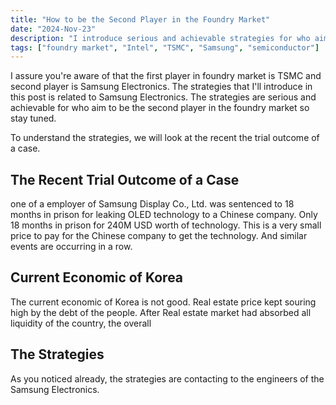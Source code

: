 ```yaml
---
title: "How to be the Second Player in the Foundry Market"
date: "2024-Nov-23"
description: "I introduce serious and achievable strategies for who aim to be the second player in the foundry market."
tags: ["foundry market", "Intel", "TSMC", "Samsung", "semiconductor"]
---
```


I assure you're aware of that the first player in foundry market is TSMC and second player is Samsung Electronics.
The strategies that I'll introduce in this post is related to Samsung Electronics.
The strategies are serious and achievable for who aim to be the second player in the foundry market so stay tuned.

To understand the strategies, we will look at the recent the trial outcome of a case.

## The Recent Trial Outcome of a Case

one of a employer of Samsung Display Co., Ltd. was sentenced to 18 months in prison for leaking OLED technology to a Chinese company.
Only 18 months in prison for 240M USD worth of technology.
This is a very small price to pay for the Chinese company to get the technology.
And similar events are occurring in a row.

## Current Economic of Korea

The current economic of Korea is not good.
Real estate price kept souring high by the debt of the people.
After Real estate market had absorbed all liquidity of the country, the overall 

## The Strategies

As you noticed already, the strategies are contacting to the engineers of the Samsung Electronics.



